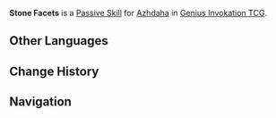 {{Genius Invokation TCG Skill Infobox
|image      = Stone Facets Character Card Skill.png
|type       = Passive Skill
|character  = Azhdaha
|effect     = (Passive) When the battle begins, this character gains '''Stone Facets: Elemental Absorption.'''<br><br>'''Stone Facets: Elemental Absorption'''<br>The character can absorb the power of the Elements, including {{color|Cryo}}/{{color|Hydro}}/{{color|Pyro}}/{{color|Electro}}, and then based on the element absorbed, gain the skills {{color|Cryo|[[Frostspike Wave]]}}/{{color|Hydro|[[Torrential Rebuke]]}}/{{color|Pyro|[[Blazing Rebuke]]}}/{{color|Electro|[[Thunderstorm Wave]]}}. (The character can only have one Elemental Type absorbed at once, and this status will record the Elemental Type previously absorbed)<br>'''After this character absorbs an element of a different type than the currently absorbed element:''' Generate 1 Elemental Die of the same type as the Element that was just absorbed.
|order      = 4
}}
'''Stone Facets''' is a [[Character Card Passive Skill|Passive Skill]] for [[Azhdaha (Character Card)|Azhdaha]] in [[Genius Invokation TCG]].

==Other Languages==
{{Other Languages
|en      = Stone Facets
|zhs     = 磐岩百相
|zhs_rm  = 
|zht     = 磐岩百相
|zht_rm  = 
|zh_tl   = 
|ja      = 磐岩百相
|ja_rm   = Bangan Hyakusou{{Assumed}}
|ja_tl   = 
|ko      = 반암백상
|ko_rm   = 
|ko_tl   = 
|es      = Rocosidad polifacética
|es_tl   = Multifaceted Rockiness
|fr      = Facettes de la roche
|fr_tl   = Rock Facets
|ru      = Каменный облик
|ru_tl   = 
|th      = Stone Facets
|vi      = Hàng Trăm Phiến Đá
|vi_tl   = 
|de      = Facetten des Felsens
|de_tl   = Facets of Rock
|id      = Stone Facets
|pt      = Facetas de Pedra
|pt_tl   = 
|tr      = Taş Yüzeyler
|tr_tl   = 
|it      = Sfaccettature della pietra
|it_tl   = 
}}

==Change History==
{{Change History|4.3}}

==Navigation==
{{Genius Invokation TCG Skill Navbox|Azhdaha}}